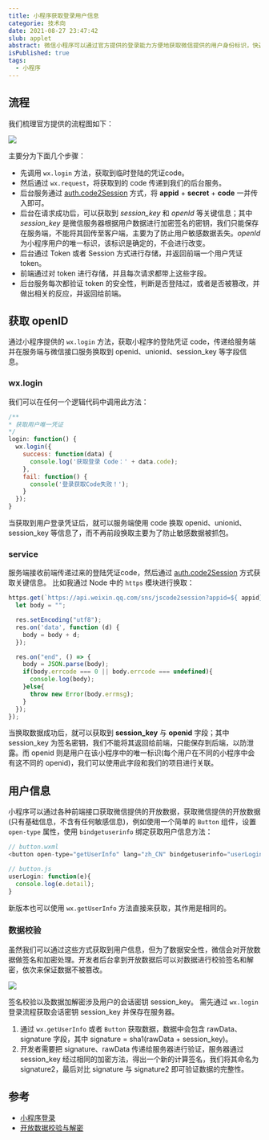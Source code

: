 ```yaml
---
title: 小程序获取登录用户信息
categorie: 技术向
date: 2021-08-27 23:47:42
slub: applet
abstract: 微信小程序可以通过官方提供的登录能力方便地获取微信提供的用户身份标识，快速建立小程序内的用户体系。
isPublished: true
tags:
  - 小程序
---
```


## 流程
我们梳理官方提供的流程图如下：

![](https://img.bplink66.com/2021/11/05/1rmgind2mj2.jpg)

主要分为下面几个步骤：
- 先调用 `wx.login` 方法，获取到临时登陆的凭证code。
- 然后通过 `wx.request`，将获取到的 code 传递到我们的后台服务。
- 后台服务通过 [auth.code2Session](https://developers.weixin.qq.com/miniprogram/dev/api-backend/open-api/login/auth.code2Session.html) 方式，将 **appid** + **secret** + **code** 一并传入即可。
- 后台在请求成功后，可以获取到 *session_key* 和 *openId* 等关键信息；其中 *session_key* 是微信服务器根据用户数据进行加密签名的密钥，我们只能保存在服务端，不能将其回传至客户端，主要为了防止用户敏感数据丢失。*openId* 为小程序用户的唯一标识，该标识是确定的，不会进行改变。
- 后台通过 Token 或者 Session 方式进行存储，并返回前端一个用户凭证 token。
- 前端通过对 token 进行存储，并且每次请求都带上这些字段。
- 后台服务每次都验证 token 的安全性，判断是否登陆过，或者是否被篡改，并做出相关的反应，并返回给前端。

## 获取 openID
通过小程序提供的 `wx.login` 方法，获取小程序的登陆凭证 code，传递给服务端并在服务端与微信接口服务换取到 openid、unionid、session_key 等字段信息。
### wx.login
我们可以在任何一个逻辑代码中调用此方法：
```javascript
/**
* 获取用户唯一凭证
*/
login: function() {
  wx.login({
    success: function(data) {
      console.log('获取登录 Code：' + data.code);
    },
    fail: function() {
      console('登录获取Code失败！');
    }
  });
}
```
当获取到用户登录凭证后，就可以服务端使用 code 换取 openid、unionid、session_key 等信息了，而不再前段换取主要为了防止敏感数据被抓包。

### service
服务端接收前端传递过来的登陆凭证code，然后通过 [auth.code2Session](https://developers.weixin.qq.com/miniprogram/dev/api-backend/open-api/login/auth.code2Session.html) 方式获取关键信息。
比如我通过 Node 中的 `https` 模块进行换取：
```javascript
https.get(`https://api.weixin.qq.com/sns/jscode2session?appid=${ appid}&secret=${ secret}&js_code=${ code}&grant_type=${ grant_type}`, function (res) {
  let body = "";

  res.setEncoding("utf8");
  res.on('data', function (d) {
    body = body + d;
  });

  res.on("end", () => {
    body = JSON.parse(body);
    if(body.errcode === 0 || body.errcode === undefined){
      console.log(body);
    }else{
      throw new Error(body.errmsg);
    }
  });
});
```
当换取数据成功后，就可以获取到 **session_key** 与 **openid** 字段；其中 session_key 为签名密钥，我们不能将其返回给前端，只能保存到后端，以防泄露。而 openid 则是用户在该小程序中的唯一标识(每个用户在不同的小程序中会有这不同的 openid)，我们可以使用此字段和我们的项目进行关联。

## 用户信息
小程序可以通过各种前端接口获取微信提供的开放数据，获取微信提供的开放数据(只有基础信息，不含有任何敏感信息)，例如使用一个简单的 `Button` 组件，设置 `open-type` 属性，使用 `bindgetuserinfo` 绑定获取用户信息方法：
```javascript
// button.wxml
<button open-type="getUserInfo" lang="zh_CN" bindgetuserinfo="userLogin">获取用户信息</button>

// button.js
userLogin: function(e){
  console.log(e.detail);
}
```
新版本也可以使用 `wx.getUserInfo` 方法直接来获取，其作用是相同的。

### 数据校验
虽然我们可以通过这些方式获取到用户信息，但为了数据安全性，微信会对开放数据做签名和加密处理。开发者后台拿到开放数据后可以对数据进行校验签名和解密，依次来保证数据不被篡改。

![](https://img.bplink66.com/2021/11/05/2pw0kku4vmc.jpg)

签名校验以及数据加解密涉及用户的会话密钥 session_key。 需先通过 `wx.login` 登录流程获取会话密钥 session_key 并保存在服务器。
1. 通过 `wx.getUserInfo` 或者 `Button` 获取数据，数据中会包含 rawData、signature 字段，其中 signature = sha1(rawData + session_key)。
2. 开发者需要把 signature、rawData 传递给服务器进行验证，服务器通过 session_key 经过相同的加密方法，得出一个新的计算签名，我们将其命名为 signature2，最后对比 signature 与 signature2 即可验证数据的完整性。

## 参考
- [小程序登录](https://developers.weixin.qq.com/miniprogram/dev/framework/open-ability/login.html)
- [开放数据校验与解密](https://developers.weixin.qq.com/miniprogram/dev/framework/open-ability/signature.html)